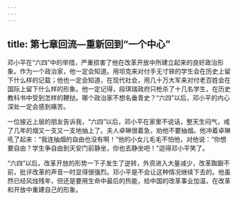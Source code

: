 ```yaml
---
---
---
```

title: 第七章回流—重新回到“一个中心”
---



邓小平在“六四”中的举措，严重损害了他在改革开放中所建立起来的良好政治形象。作为一个政治家，他一定会知道。用坦克来对付手无寸铁的学生会在历史上留下什么样的记载；他也一定会知道，在现代社会，用几十万大军来对付老百姓会在国际上留下什么样的形象。他一定记得，段琪瑞政府只枪杀了十几名学生，在历史教科书中受到怎样的鞭挞。哪个政治家不想名垂青史？“六四”以后，邓小平的内心深处一定会感到痛苦。

一位接近上层的朋友告诉我，“六四”以后，邓小平在家里不说话，整天生闷气，戒了几年的烟又一支又一支地抽上了。夫人卓琳很着急，劝他不要抽烟。他冲着卓琳吼了起来：“我连抽烟的自由也没有啊！”他的小女儿毛毛不怕他，对他说：“你想要自由？学生争自由到天安门前静坐，你也去静坐吧！”逗得邓小平笑了。

“六四”以后，改革开放的形势一下子发生了逆转，外资进入大量减少，改革踟蹰不前，批评改革的声音一时显得很强烈。邓小平是不会让这种情况继续下去的。他虽然已经风烛残年，但还是要用生命中最后的热能，给中国的改革事业加温，在改革和开放中重建自己的形象。